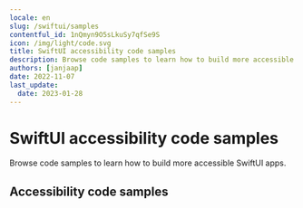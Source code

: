 ```yaml
---
locale: en
slug: /swiftui/samples
contentful_id: 1nQmyn9O5sLkuSy7qfSe9S
icon: /img/light/code.svg
title: SwiftUI accessibility code samples
description: Browse code samples to learn how to build more accessible SwiftUI apps.
authors: [janjaap]
date: 2022-11-07
last_update:
  date: 2023-01-28
---
```


# SwiftUI accessibility code samples

Browse code samples to learn how to build more accessible SwiftUI apps.

## Accessibility code samples

<LinkList title="List of SwiftUI Accessibility Code samples" isHighlighted={true}>
  <LinkListItem
    url="/en/docs/swiftui/samples/accessibility-action"
    title="Accessibility action"
    label="Accessibility action in SwiftUI"
    description="Accessibility actions provide alternative ways for users of assistive technologies to perform actions."
  />
</LinkList>
